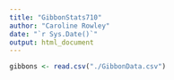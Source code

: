 ```yaml
---
title: "GibbonStats710"
author: "Caroline Rowley"
date: "`r Sys.Date()`"
output: html_document
---
```


```r
gibbons <- read.csv("./GibbonData.csv")
```

